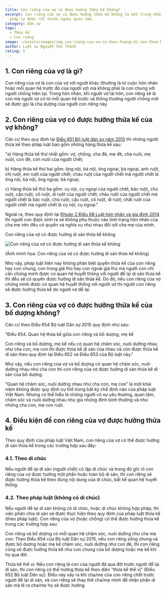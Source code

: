 ```yaml
---
title: Con riêng của vợ có được hưởng thừa kế không?
excerpt: Con riêng của vợ có được hưởng thừa kế không là một trong những vấn đề
  pháp lý được rất nhiều người quan tâm.
category: Dân sự
tags:
  - Thừa kế
  - Con riêng
image: ~/assets/images/img_con-rieng-cua-vo-co-duoc-huong-di-san-thua-ke-khong.jpg
author: Luật sư Nguyễn Văn Thành
rating: 5
---
```


## 1. Con riêng của vợ là gì?

Con riêng của vợ là con của vợ với người khác (thường là từ cuộc hôn nhân hoặc mối quan hệ trước đó của người vợ) mà không phải là con chung với người chồng hiện tại. Trong hôn nhân, khi người vợ tái hôn, con riêng sẽ là con mà người vợ có từ mối quan hệ trước và thông thường người chồng mới sẽ được gọi là cha dượng của người con riêng này.

## 2. Con riêng của vợ có được hưởng thừa kế của vợ không?

Căn cứ theo quy định tại [Điều 651 Bộ luật dân sự năm 2015](https://vinhphuclawyers.vn/tin-tuc-phap-luat/van-ban-phap-luat/bo-luat-dan-su-so-91-2015-qh13-ngay-24-11-2015-36026.htm) thì những người thừa kế theo pháp luật bao gồm những hàng thừa kế sau:

"a) Hàng thừa kế thứ nhất gồm: vợ, chồng, cha đẻ, mẹ đẻ, cha nuôi, mẹ nuôi, con đẻ, con nuôi của người chết;

b) Hàng thừa kế thứ hai gồm: ông nội, bà nội, ông ngoại, bà ngoại, anh ruột, chị ruột, em ruột của người chết; cháu ruột của người chết mà người chết là ông nội, bà nội, ông ngoại, bà ngoại;

c) Hàng thừa kế thứ ba gồm: cụ nội, cụ ngoại của người chết; bác ruột, chú ruột, cậu ruột, cô ruột, dì ruột của người chết; cháu ruột của người chết mà người chết là bác ruột, chú ruột, cậu ruột, cô ruột, dì ruột; chắt ruột của người chết mà người chết là cụ nội, cụ ngoại."

Ngoài ra, theo quy định tại [Khoản 2 Điều 68 Luật hôn nhân và gia đình 2014](https://vinhphuclawyers.vn/tin-tuc-phap-luat/van-ban-phap-luat/luat-hon-nhan-gia-dinh-so-52-2014-qh13-36033.htm#:~:text=2.%20Con%20sinh%20ra%20kh%C3%B4ng%20ph%E1%BB%A5%20thu%E1%BB%99c%20v%C3%A0o%20t%C3%ACnh%20tr%E1%BA%A1ng%20h%C3%B4n%20nh%C3%A2n%20c%E1%BB%A7a%20cha%20m%E1%BA%B9%20%C4%91%E1%BB%81u%20c%C3%B3%20quy%E1%BB%81n%20v%C3%A0%20ngh%C4%A9a%20v%E1%BB%A5%20nh%C6%B0%20nhau%20%C4%91%E1%BB%91i%20v%E1%BB%9Bi%20cha%20m%E1%BA%B9%20c%E1%BB%A7a%20m%C3%ACnh%20%C4%91%C6%B0%E1%BB%A3c%20quy%20%C4%91%E1%BB%8Bnh%20t%E1%BA%A1i%20Lu%E1%BA%ADt%20n%C3%A0y%2C%20B%E1%BB%99%20lu%E1%BA%ADt%20d%C3%A2n%20s%E1%BB%B1%20v%C3%A0%20c%C3%A1c%20lu%E1%BA%ADt%20kh%C3%A1c%20c%C3%B3%20li%C3%AAn%20quan.) thì người con được sinh ra sẽ không phụ thuộc vào tình trạng hôn nhân của cha mẹ nên đều có quyền và nghĩa vụ như nhau đối với cha mẹ của mình.

Con riêng của vợ có được hưởng di sản thừa kế không

![Con riêng của vợ có được hưởng di sản thừa kế không](https://yplawfirm.vn/Portals/0/con-rieng-cua-vo-co-duoc-huong-di-san-thua-ke-khong.jpg 'Con riêng của vợ có được hưởng di sản thừa kế không')

(Ảnh minh họa: Con riêng của vợ có được hưởng di sản thừa kế không)

Như vậy, pháp luật hiện nay không phân biệt quyền thừa kế của con riêng hay con chung, con trong giá thú hay con ngoài giá thú mà người con chỉ cần chứng minh được có quan hệ huyết thống với người để lại di sản thừa kế thì đều sẽ có quyền được hưởng di sản thừa kế. Do đó, nếu con riêng của vợ chứng minh được có quan hệ huyết thống với người vợ thì người con riêng sẽ được hưởng thừa kế do người vợ để lại.

## 3. Con riêng của vợ có được hưởng thừa kế của bố dượng không?

Căn cứ theo Điều 654 Bộ luật Dân sự 2015 quy định như sau:

"Điều 654. Quan hệ thừa kế giữa con riêng và bố dượng, mẹ kế

Con riêng và bố dượng, mẹ kế nếu có quan hệ chăm sóc, nuôi dưỡng nhau như cha con, mẹ con thì được thừa kế di sản của nhau và còn được thừa kế di sản theo quy định tại Điều 652 và Điều 653 của Bộ luật này."

Như vậy, nếu con riêng của vợ và bố dượng có quan hệ chăm sóc, nuôi dưỡng nhau như cha con thì con riêng của vợ được hưởng di sản thừa kế di sản của bố dượng.

“Quan hệ chăm sóc, nuôi dưỡng nhau như cha con, mẹ con” là một khái niệm không được quy định cụ thể trong bất kỳ chế định nào của pháp luật Việt Nam. Nhưng có thể hiểu là những người có sự yêu thương, quan tâm, chăm sóc và nuôi dưỡng nhau như gia những đình bình thường và như những cha con, mẹ con ruột.

## 4. Điều kiện để con riêng của vợ được hưởng thừa kế

Theo quy định của pháp luật Việt Nam, con riêng của vợ có thể được hưởng di sản thừa kế trong các trường hợp sau đây:

### 4.1. Theo di chúc

Nếu người để lại di sản (người chết) có lập di chúc và trong đó ghi rõ con riêng của vợ được hưởng một phần hoặc toàn bộ di sản, thì con riêng sẽ được hưởng thừa kế theo đúng nội dung của di chúc, bất kể quan hệ huyết thống.

### 4.2. Theo pháp luật (không có di chúc)

Nếu người để lại di sản không có di chúc, hoặc di chúc không hợp pháp, thì việc phân chia di sản sẽ được thực hiện theo quy định của pháp luật thừa kế (theo pháp luật). Con riêng của vợ (hoặc chồng) có thể được hưởng thừa kế trong các trường hợp sau:

Con riêng và bố dượng có mối quan hệ chăm sóc, nuôi dưỡng như cha mẹ con: Theo Điều 654 của Bộ luật Dân sự 2015, nếu con riêng sống chung và được bố dượng hoặc mẹ kế chăm sóc, nuôi dưỡng như con đẻ, thì con riêng cũng sẽ được hưởng thừa kế như con chung của bố dượng hoặc mẹ kế khi họ qua đời.

Thừa kế thế vị: Nếu con riêng là con của người đã qua đời trước người để lại di sản, thì con riêng có thể hưởng thừa kế theo diện "thừa kế thế vị" (Điều 652 Bộ luật Dân sự). Điều này xảy ra khi cha/mẹ của con riêng chết trước người để lại di sản, và con riêng sẽ thay thế cha/mẹ mình để nhận phần di sản mà lẽ ra cha/mẹ họ sẽ được hưởng.
